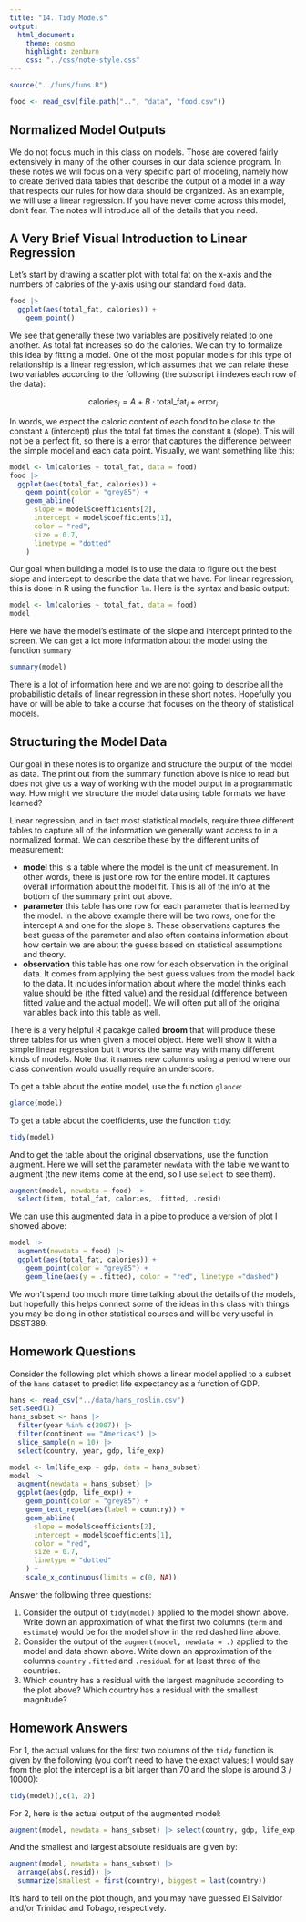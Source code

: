 ```yaml
---
title: "14. Tidy Models"
output:
  html_document:
    theme: cosmo
    highlight: zenburn
    css: "../css/note-style.css"
---
```


```r
source("../funs/funs.R")

food <- read_csv(file.path("..", "data", "food.csv"))
```

## Normalized Model Outputs

We do not focus much in this class on models. Those are covered fairly 
extensively in many of the other courses in our data science program. In these
notes we will focus on a very specific part of modeling, namely how to create
derived data tables that describe the output of a model in a way that respects
our rules for how data should be organized. As an example, we will use a 
linear regression. If you have never come across this model, don't fear. The
notes will introduce all of the details that you need.

## A Very Brief Visual Introduction to Linear Regression

Let's start by drawing a scatter plot with total fat on the x-axis and the 
numbers of calories of the y-axis using our standard `food` data.

```r
food |>
  ggplot(aes(total_fat, calories)) +
    geom_point()
```

We see that generally these two variables are positively related to one another.
As total fat increases so do the calories. We can try to formalize this idea 
by fitting a model. One of the most popular models for this type of relationship
is a linear  regression, which assumes that we can relate these two variables
according to the following (the subscript i indexes each row of the data):

$$ \text{calories}_i = A + B \cdot \text{total_fat}_i + \text{error}_i $$

In words, we expect the caloric content of each food to be close to the constant
`A` (intercept) plus the total fat times the constant `B` (slope). This will
not be a perfect fit, so there is a error that captures the difference
between the simple model and each data point. Visually, we want something like
this:

```r
model <- lm(calories ~ total_fat, data = food)
food |>
  ggplot(aes(total_fat, calories)) +
    geom_point(color = "grey85") +
    geom_abline(
      slope = model$coefficients[2],
      intercept = model$coefficients[1],
      color = "red",
      size = 0.7,
      linetype = "dotted"
    )
```

Our goal when building a model is to use the data to figure out the best slope
and intercept to describe the data that we have. For linear regression, this is
done in R using the function `lm`. Here is the syntax and basic output:

```r
model <- lm(calories ~ total_fat, data = food)
model
```

Here we have the model's estimate of the slope and intercept printed to the
screen. We can get a lot more information about the model using the function
`summary`

```r
summary(model)
```

There is a lot of information here and we are not going to describe all the 
probabilistic details of linear regression in these short notes. Hopefully you
have or will be able to take a course that focuses on the theory of statistical
models.

## Structuring the Model Data

Our goal in these notes is to organize and structure the output of the model as
data. The print out from the summary function above is nice to read but does
not give us a way of working with the model output in a programmatic way. How
might we structure the model data using table formats we have learned?

Linear regression, and in fact most statistical models, require three different
tables to capture all of the information we generally want access to in a 
normalized format. We can describe these by the different units of measurement:

- **model** this is a table where the model is the unit of measurement. In other
words, there is just one row for the entire model. It captures overall
information about the model fit. This is all of the info at the bottom of the
summary print out above.
- **parameter** this table has one row for each parameter that is learned by
the model. In the above example there will be two rows, one for the intercept
`A` and one for the slope `B`. These observations captures the best
guess of the parameter and also often contains information about how certain
we are about the guess based on statistical assumptions and theory.
- **observation** this table has one row for each observation in the original
data. It comes from applying the best guess values from the model back to the
data. It includes information about where the model thinks each value should
be (the fitted value) and the residual (difference between fitted value and the
actual model). We will often put all of the original variables back into this
table as well.

There is a very helpful R pacakge called **broom** that will produce these
three tables for us when given a model object. Here we'll show it with a 
simple linear regression but it works the same way with many different kinds
of models. Note that it names new columns using a period where our class 
convention would usually require an underscore.

To get a table about the entire model, use the function `glance`: 

```r
glance(model)
```

To get a table about the coefficients, use the function `tidy`:

```r
tidy(model)
```

And to get the table about the original observations, use the function 
augment. Here we will set the parameter `newdata` with the table we want
to augment (the new items come at the end, so I use `select` to see them).

```r
augment(model, newdata = food) |>
  select(item, total_fat, calories, .fitted, .resid)
```

We can use this augmented data in a pipe to produce a version of plot I showed
above:

```r
model |>
  augment(newdata = food) |>
  ggplot(aes(total_fat, calories)) +
    geom_point(color = "grey85") +
    geom_line(aes(y = .fitted), color = "red", linetype ="dashed")
```

We won't spend too much more time talking about the details of the models, but
hopefully this helps connect some of the ideas in this class with things you
may be doing in other statistical courses and will be very useful in DSST389.


## Homework Questions

Consider the following plot which shows a linear model applied to a subset of
the `hans` dataset to predict life expectancy as a function of GDP.

```r
hans <- read_csv("../data/hans_roslin.csv") 
set.seed(1)
hans_subset <- hans |>
  filter(year %in% c(2007)) |>
  filter(continent == "Americas") |>
  slice_sample(n = 10) |>
  select(country, year, gdp, life_exp)

model <- lm(life_exp ~ gdp, data = hans_subset)
model |>
  augment(newdata = hans_subset) |>
  ggplot(aes(gdp, life_exp)) +
    geom_point(color = "grey85") +
    geom_text_repel(aes(label = country)) +
    geom_abline(
      slope = model$coefficients[2],
      intercept = model$coefficients[1],
      color = "red",
      size = 0.7,
      linetype = "dotted"
    ) +
    scale_x_continuous(limits = c(0, NA))
```

Answer the following three questions:

1. Consider the output of `tidy(model)` applied to the model shown above. Write
down an approximation of what the first two columns (`term` and `estimate`)
would be for the model show in the red dashed line above.
2. Consider the output of the `augment(model, newdata = .)` applied to the
model and data shown above. Write down an approximation of the columns `country`
`.fitted` and `.residual` for at least three of the countries.
3. Which country has a residual with the largest magnitude according to the plot
above? Which country has a residual with the smallest magnitude?

## Homework Answers

For 1, the actual values for the first two columns of the `tidy` function is
given by the following (you don't need to have the exact values; I would say
from the plot the intercept is a bit larger than 70 and the slope is around
3 / 10000):

```r
tidy(model)[,c(1, 2)]
```

For 2, here is the actual output of the augmented model:

```r
augment(model, newdata = hans_subset) |> select(country, gdp, life_exp, .fitted, .resid)
```

And the smallest and largest absolute residuals are given by:

```r
augment(model, newdata = hans_subset) |> 
  arrange(abs(.resid)) |>
  summarize(smallest = first(country), biggest = last(country))
```

It's hard to tell on the plot though, and you may have guessed El Salvidor
and/or Trinidad and Tobago, respectively.